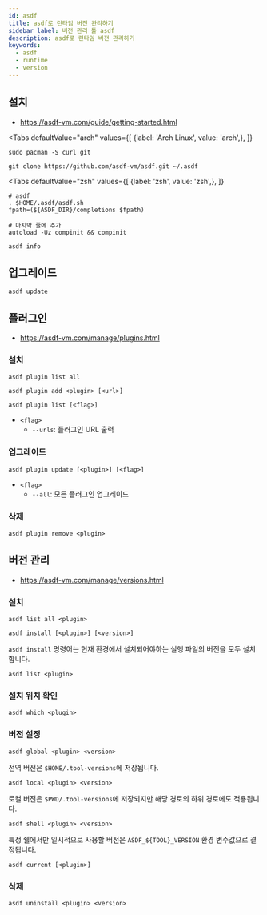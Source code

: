 ```yaml
---
id: asdf
title: asdf로 런타임 버전 관리하기
sidebar_label: 버전 관리 툴 asdf
description: asdf로 런타임 버전 관리하기
keywords:
  - asdf
  - runtime
  - version
---
```



## 설치

- https://asdf-vm.com/guide/getting-started.html

<Tabs
    defaultValue="arch"
    values={[
        {label: 'Arch Linux', value: 'arch',},
    ]}
>

<TabItem value="arch">

```shell
sudo pacman -S curl git
```

</TabItem>

</Tabs>

```shell
git clone https://github.com/asdf-vm/asdf.git ~/.asdf
```

<Tabs
    defaultValue="zsh"
    values={[
        {label: 'zsh', value: 'zsh',},
    ]}
>

<TabItem value="zsh">

```shell title=".zshrc"
# asdf
. $HOME/.asdf/asdf.sh
fpath=(${ASDF_DIR}/completions $fpath)

# 마지막 줄에 추가
autoload -Uz compinit && compinit
```

</TabItem>

</Tabs>

```shell
asdf info
```

## 업그레이드

```shell
asdf update
```

## 플러그인

- https://asdf-vm.com/manage/plugins.html

### 설치

```shell
asdf plugin list all
```

```shell
asdf plugin add <plugin> [<url>]
```

```shell
asdf plugin list [<flag>]
```

- `<flag>`
  - `--urls`: 플러그인 URL 출력

### 업그레이드

```shell
asdf plugin update [<plugin>] [<flag>]
```

- `<flag>`
  - `--all`: 모든 플러그인 업그레이드

### 삭제

```shell
asdf plugin remove <plugin>
```

## 버전 관리

- https://asdf-vm.com/manage/versions.html

### 설치

```shell
asdf list all <plugin>
```

```shell
asdf install [<plugin>] [<version>]
```

`asdf install` 명령어는 현재 환경에서 설치되어야하는 실행 파일의 버전을 모두 설치합니다.

```shell
asdf list <plugin>
```

### 설치 위치 확인

```shell
asdf which <plugin>
```

### 버전 설정

```shell
asdf global <plugin> <version>
```

전역 버전은 `$HOME/.tool-versions`에 저장됩니다.

```shell
asdf local <plugin> <version>
```

로컬 버전은 `$PWD/.tool-versions`에 저장되지만 해당 경로의 하위 경로에도 적용됩니다.

```shell
asdf shell <plugin> <version>
```

특정 쉘에서만 일시적으로 사용할 버전은 `ASDF_${TOOL}_VERSION` 환경 변수값으로 결정됩니다.

```shell
asdf current [<plugin>]
```

### 삭제

```shell
asdf uninstall <plugin> <version>
```
